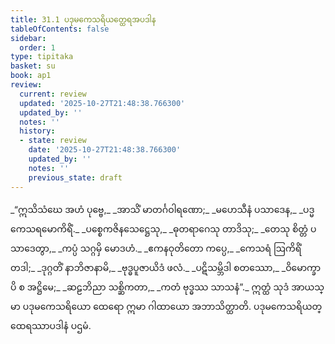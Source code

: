 ```yaml
---
title: 31.1 ပဒုမကေသရိယတ္ထေရအပဒါန
tableOfContents: false
sidebar:
  order: 1
type: tipitaka
basket: su
book: ap1
review:
  current: review
  updated: '2025-10-27T21:48:38.766300'
  updated_by: ''
  notes: ''
  history:
  - state: review
    date: '2025-10-27T21:48:38.766300'
    updated_by: ''
    notes: ''
    previous_state: draft
---
```



<ReviewStatus review={frontmatter.review} showDetails={true} />

<HypothesisAnnotation frontmatter={frontmatter} />

<DynamicBreadcrumb />

<Division number="1" book="ap1" e="ch" v="20" p="282">

<Paragraph number="3432" type="verses" book="ap1">
_“ဣသိသံဃေ အဟံ ပုဗ္ဗေ,_  
_အာသိံ မာတင်္ဂဝါရဏော;_  
_မဟေသီနံ ပသာဒေန,_  
_ပဒ္မကေသရမောကိရိံ._  

</Paragraph>

</Division>
<Division number="2" book="ap1" e="ch" v="20" p="282">

<Paragraph number="3433" type="verses" book="ap1">
_ပစ္စေကဇိနသေဋ္ဌေသု,_  
_ဓုတရာဂေသု တာဒိသု;_  
_တေသု စိတ္တံ ပသာဒေတွာ,_  
_ကပ္ပံ သဂ္ဂမှိ မောဒဟံ._  

</Paragraph>

</Division>
<Division number="3" book="ap1" e="ch" v="20" p="282">

<Paragraph number="3434" type="verses" book="ap1">
_ဧကနဝုတိတော ကပ္ပေ,_  
_ကေသရံ ဩကိရိံ တဒါ;_  
_ဒုဂ္ဂတိံ နာဘိဇာနာမိ,_  
_ဗုဒ္ဓပူဇာယိဒံ ဖလံ._  

</Paragraph>

</Division>
<Division number="4" book="ap1" e="ch" v="20" p="282">

<Paragraph number="3435" type="verses" book="ap1">
_ပဋိသမ္ဘိဒါ စတဿော,_  
_ဝိမောက္ခာပိ စ အဋ္ဌိမေ;_  
_ဆဠဘိညာ သစ္ဆိကတာ,_  
_ကတံ ဗုဒ္ဓဿ သာသနံ”._  

</Paragraph>

<Paragraph number="3436" book="ap1">
ဣတ္ထံ သုဒံ အာယသ္မာ ပဒုမကေသရိယော ထေရော ဣမာ ဂါထာယော အဘာသိတ္ထာတိ.

</Paragraph>
</Division>

<Paragraph number="3437" type="center" book="ap1">
ပဒုမကေသရိယတ္ထေရဿာပဒါနံ ပဌမံ.
</Paragraph>